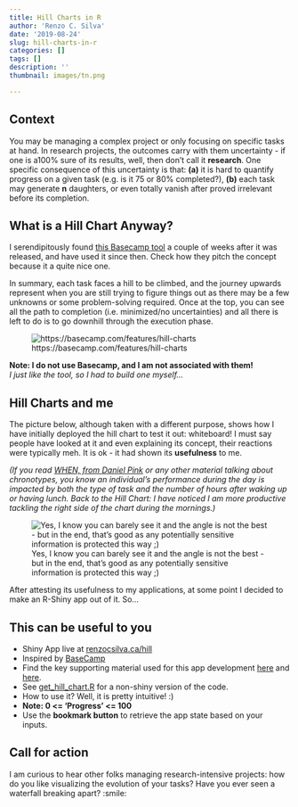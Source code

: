 ```yaml
---
title: Hill Charts in R
author: 'Renzo C. Silva'
date: '2019-08-24'
slug: hill-charts-in-r
categories: []
tags: []
description: ''
thumbnail: images/tn.png

---
```


## Context 

You may be managing a complex project or only focusing on specific tasks at hand. In research projects, the outcomes carry with them uncertainty - if one is a100% sure of its results, well, then don't call it **research**. One specific consequence of this uncertainty is that: **(a)** it is hard to quantify progress on a given task (e.g. is it 75 or 80% completed?), **(b)** each task may generate **n** daughters, or even totally vanish after proved irrelevant before its completion.


## What is a Hill Chart Anyway?

I serendipitously found [this Basecamp tool](https://basecamp.com/features/hill-charts) a couple of weeks after it was released, and have used it since then. Check how they pitch the concept because it a quite nice one. 

In summary, each task faces a hill to be climbed, and the journey upwards represent when you are still trying to figure things out as there may be a few unknowns or some problem-solving required. Once at the top, you can see all the path to completion (i.e. minimized/no uncertainties) and all there is left to do is to go downhill through the execution phase. 

![https://basecamp.com/features/hill-charts](https://basecamp.com/assets/3/hill-charts/uncertainty-certainty-f96f8f64b6e822d64b0055708f7b708e3bf24b98a9dbadb6f486f6e4aedf2dc5.svg)

**Note: I do not use Basecamp, and I am not associated with them!**  
*I just like the tool, so I had to build one myself...*


## Hill Charts and me

The picture below, although taken with a different purpose, shows how I have initially deployed the hill chart to test it out: whiteboard! I must say people have looked at it and even explaining its concept, their reactions were typically meh. It is ok - it had shown its **usefulness** to me. 

*(If you read [WHEN, from Daniel Pink](https://www.amazon.com/When-Scientific-Secrets-Perfect-Timing/dp/0735210624) or any other material talking about chronotypes, you know an individual's performance during the day is impacted by both the type of task and the number of hours after waking up or having lunch. Back to the Hill Chart: I have noticed I am more productive tackling the right side of the chart during the mornings.)*

![Yes, I know you can barely see it and the angle is not the best - but in the end, that's good as any potentially sensitive information is protected this way ;)](/post/2019-08-22-hill-charts-in-r.en_files/hill_chart_action.jpg)

After attesting its usefulness to my applications, at some point I decided to make an R-Shiny app out of it. So...


## This can be useful to you

- Shiny App live at [renzocsilva.ca/hill](https://renzocsilva.ca/hill)  
- Inspired by [BaseCamp](https://basecamp.com/features/hill-charts)  
- Find the key supporting material used for this app development [here](https://shiny.rstudio.com/articles/bookmarking-state.html) and [here](https://groups.google.com/forum/#!topic/shiny-discuss/FeqU0AoTpz0).  
- See [get_hill_chart.R](https://github.com/renzocsilva/hill_chart/blob/master/get_hill_chart.R) for a non-shiny version of the code.   
- How to use it? Well, it is pretty intuitive! :) 
- **Note: 0 <= 'Progress' <= 100**  
- Use the **bookmark button** to retrieve the app state based on your inputs.

## Call for action

I am curious to hear other folks managing research-intensive projects: how do you like visualizing the evolution of your tasks? Have you ever seen a waterfall breaking apart? :smile:

